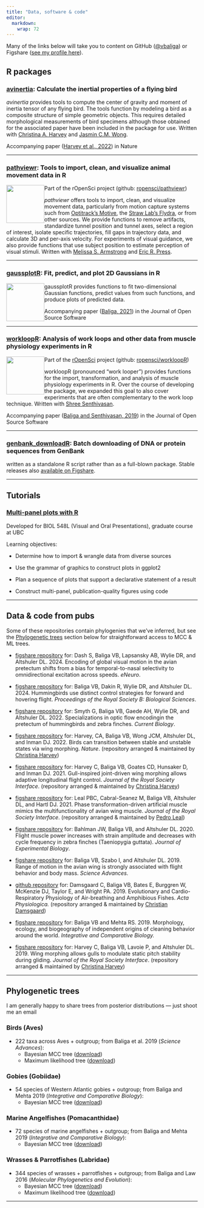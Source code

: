 ```yaml
---
title: "Data, software & code"
editor: 
  markdown: 
    wrap: 72
---
```


Many of the links below will take you to content on GitHub
([\@vbaliga](https://github.com/vbaliga)) or Figshare ([see my profile
here](https://figshare.com/authors/Vikram_B_Baliga/4769286)).

## R packages

### [avinertia](https://cran.r-project.org/web/packages/AvInertia/index.html): Calculate the inertial properties of a flying bird

*avinertia* provides tools to compute the center of gravity and moment
of inertia tensor of any flying bird. The tools function by modeling a
bird as a composite structure of simple geometric objects. This requires
detailed morphological measurements of bird specimens although those
obtained for the associated paper have been included in the package for
use. Written with [Christina A. Harvey](https://www.christinaharvey.ca/)
and [Jasmin C.M.
Wong](https://research-information.bris.ac.uk/en/persons/jasmin-wong).

Accompanying paper ([Harvey et al.,
2022](https://doi.org/10.1038/s41586-022-04477-8)) in Nature

------------------------------------------------------------------------

### [pathviewr](https://github.com/ropensci/pathviewr): Tools to import, clean, and visualize animal movement data in R

![](/images/pathviewrhex_600dpi_trns.png){fig-alt="pathviewr r package"
style="float:left;" width="100"}

Part of the rOpenSci project (github:
[ropensci/pathviewr](https://github.com/ropensci/pathviewr))

*pathviewr* offers tools to import, clean, and visualize movement data,
particularly from motion capture systems such from [Optitrack's
Motive](https://optitrack.com/products/motive/), the [Straw Lab's
Flydra](https://github.com/strawlab/flydra), or from other sources. We
provide functions to remove artifacts, standardize tunnel position and
tunnel axes, select a region of interest, isolate specific trajectories,
fill gaps in trajectory data, and calculate 3D and per-axis velocity.
For experiments of visual guidance, we also provide functions that use
subject position to estimate perception of visual stimuli. Written with
[Melissa S. Armstrong](https://melissasarmstrong.com/) and [Eric R.
Press](https://www.grad.ubc.ca/campus-community/meet-our-students/press-eric).

------------------------------------------------------------------------

### [gaussplotR](https://github.com/vbaliga/gaussplotR): Fit, predict, and plot 2D Gaussians in R

![](/images/gaussplotR.png){fig-alt="gaussplotR r package"
style="float:left;" width="100"}

gaussplotR provides functions to fit two-dimensional Gaussian functions,
predict values from such functions, and produce plots of predicted data.

Accompanying paper ([Baliga, 2021](https://doi.org/10.21105/joss.03074))
in the Journal of Open Source Software

------------------------------------------------------------------------

### [workloopR](https://github.com/ropensci/workloopR): Analysis of work loops and other data from muscle physiology experiments in R

![](/images/workloopR_icon_300dpi.png){fig-alt="workloopR r package"
style="float:left;" width="100"}

Part of the [rOpenSci](https://ropensci.org/) project (github:
[ropensci/workloopR](https://github.com/ropensci/workloopR))

workloopR (pronounced "work looper") provides functions for the import,
transformation, and analysis of muscle physiology experiments in R. Over
the course of developing the package, we expanded this goal to also
cover experiments that are often complementary to the work loop
technique. Written with [Shree
Senthivasan](https://www.linkedin.com/in/shreeram-senthivasan-43b0881bb/).

Accompanying paper ([Baliga and Senthivasan,
2019](https://doi.org/10.21105/joss.01856)) in the Journal of Open
Source Software

------------------------------------------------------------------------

### [genbank_downloadR](https://github.com/vbaliga/genbank_downloadR): Batch downloading of DNA or protein sequences from GenBank

written as a standalone R script rather than as a full-blown package.
Stable releases also [available on
Figshare](https://doi.org/10.6084/m9.figshare.12980189).

------------------------------------------------------------------------

## Tutorials

### [Multi-panel plots with R](https://flightlab.github.io/MultiPanelPlotsWithR)

Developed for BIOL 548L (Visual and Oral Presentations), graduate course
at UBC

Learning objectives:

-   Determine how to import & wrangle data from diverse sources

-   Use the grammar of graphics to construct plots in ggplot2

-   Plan a sequence of plots that support a declarative statement of a
    result

-   Construct multi-panel, publication-quality figures using code

------------------------------------------------------------------------

## Data & code from pubs

Some of these repositories contain phylogenies that we've inferred, but
see the [Phylogenetic trees](data-software-code.qmd#phylogenetic-trees)
section below for straightforward access to MCC & ML trees.

-   [figshare repository](https://doi.org/10.6084/m9.figshare.26107999)
    for: Dash S, Baliga VB, Lapsansky AB, Wylie DR, and
    Altshuler DL. 2024. Encoding of global visual motion in the avian
    pretectum shifts from a bias for temporal-to-nasal selectivity to
    omnidirectional excitation across speeds. *eNeuro*.

-   [figshare repository](https://doi.org/10.6084/m9.figshare.23535717)
    for: Baliga VB, Dakin R, Wylie DR, and Altshuler DL. 2024.
    Hummingbirds use distinct control strategies for forward and
    hovering flight. *Proceedings of the Royal Society B: Biological
    Sciences*.

-   [figshare repository](https://doi.org/10.6084/m9.figshare.19425737)
    for: Smyth G, Baliga VB, Gaede AH, Wylie DR, and Altshuler DL. 2022.
    Specializations in optic flow encodingin the pretectum of
    hummingbirds and zebra finches. *Current Biology*.

-   [figshare
    repository](https://figshare.com/collections/Supplement_to_Inertia_links_avian_morphology_to_flight_manoeuvrability/5503989)
    for: Harvey, CA, Baliga VB, Wong JCM, Altshuler DL, and Inman
    DJ. 2022. Birds can transition between stable and unstable states
    via wing morphing. *Nature*. (repository arranged & maintained by
    [Christina
    Harvey](https://figshare.com/authors/Christina_Harvey/4766004))

-   [figshare
    repository](https://rs.figshare.com/collections/Supplementary_material_from_Gull-inspired_joint-driven_wing_morphing_allows_adaptive_longitudinal_flight_control_/5438933)
    for: Harvey C, Baliga VB, Goates CD, Hunsaker D, and Inman DJ. 2021.
    Gull-inspired joint-driven wing morphing allows adaptive
    longitudinal flight control. *Journal of the Royal Society
    Interface*. (repository arranged & maintained by [Christina
    Harvey](https://figshare.com/authors/Christina_Harvey/4766004))

-   [figshare
    repository](https://rs.figshare.com/collections/Supplementary_material_from_Phase_transformation-driven_artificial_muscle_mimics_the_multi-functionality_of_avian_wing_muscle_/5675606)
    for: Leal PBC, Cabral-Seanez M, Baliga VB, Altshuler DL, and Hartl
    DJ. 2021. Phase transformation-driven artificial muscle mimics the
    multifunctionality of avian wing muscle. *Journal of the Royal
    Society Interface*. (repository arranged & maintained by [Pedro
    Leal](https://rs.figshare.com/authors/_/11598656))

-   [figshare
    repository](https://figshare.com/articles/dataset/Data_and_code_for_Flight_muscle_power_increases_with_strain_amplitude_and_decreases_with_cycle_frequency_in_zebra_finches_Taeniopygia_guttata_/12520733)
    for: Bahlman JW, Baliga VB, and Altshuler DL. 2020. Flight muscle
    power increases with strain amplitude and decreases with cycle
    frequency in zebra finches (Taeniopygia guttata). *Journal of
    Experimental Biology*.

-   [figshare repository](https://doi.org/10.6084/m9.figshare.8856161)
    for: Baliga VB, Szabo I, and Altshuler DL. 2019. Range of motion in
    the avian wing is strongly associated with flight behavior and body
    mass. *Science Advances.*

-   [github
    repository](https://github.com/christiandamsgaard/Evolution-of-air-breathing)
    for: Damsgaard C, Baliga VB, Bates E, Burggren W, McKenzie DJ,
    Taylor E, and Wright PA. 2019. Evolutionary and Cardio-Respiratory
    Physiology of Air-breathing and Amphibious Fishes. *Acta
    Physiologica.* (repository arranged & maintained by [Christian
    Damsgaard](https://github.com/christiandamsgaard))

-   [figshare repository](https://doi.org/10.6084/m9.figshare.7658597)
    for: Baliga VB and Mehta RS. 2019. Morphology, ecology, and
    biogeography of independent origins of cleaning behavior around the
    world. *Integrative and Comparative Biology.*

-   [figshare
    repository](https://doi.org/10.6084/m9.figshare.c.3977505.v1) for:
    Harvey C, Baliga VB, Lavoie P, and Altshuler DL. 2019. Wing morphing
    allows gulls to modulate static pitch stability during gliding.
    *Journal of the Royal Society Interface*. (repository arranged &
    maintained by [Christina
    Harvey](https://figshare.com/authors/Christina_Harvey/4766004))

------------------------------------------------------------------------

## Phylogenetic trees

I am generally happy to share trees from posterior distributions ---
just shoot me an email

### Birds (Aves)

-   222 taxa across Aves + outgroup; from Baliga et al. 2019 (*Science
    Advances*):
    -   Bayesian MCC tree
        ([download](https://vikram-baliga.squarespace.com/s/Baliga-etal-Science-Advances_222s_Avian_MCCtree.tre))
    -   Maximum likelihood tree
        ([download](https://vikram-baliga.squarespace.com/s/Baliga-etal-Science-Advances_222s_Avian_MLtree.tre))

### Gobies (Gobiidae)

-   54 species of Western Atlantic gobies + outgroup; from Baliga and
    Mehta 2019 (*Integrative and Comparative Biology*):
    -   Bayesian MCC tree
        ([download](https://vikram-baliga.squarespace.com/s/Gobiidae_MCC.tre))

### Marine Angelfishes (Pomacanthidae)

-   72 species of marine angelfishes + outgroup; from Baliga and Mehta
    2019 (*Integrative and Comparative Biology*):
    -   Bayesian MCC tree
        ([download](https://vikram-baliga.squarespace.com/s/Pomacanthidae_MCC.tre))

### Wrasses & Parrotfishes (Labridae)

-   344 species of wrasses + parrotfishes + outgroup; from Baliga and
    Law 2016 (*Molecular Phylogenetics and Evolution*):
    -   Bayesian MCC tree
        ([download](https://vikram-baliga.squarespace.com/s/BaligaLaw2016_344SP_MCC.nwk))
    -   Maximum likelihood tree
        ([download](https://vikram-baliga.squarespace.com/s/BaligaLaw2016_344SP_MLtree.nwk))

------------------------------------------------------------------------
